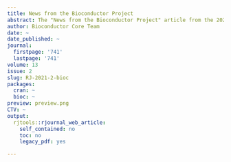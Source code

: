 ```yaml
---
title: News from the Bioconductor Project
abstract: The "News from the Bioconductor Project" article from the 2021-2 issue.
author: Bioconductor Core Team
date: ~
date_published: ~
journal:
  firstpage: '741'
  lastpage: '741'
volume: 13
issue: 2
slug: RJ-2021-2-bioc
packages:
  cran: ~
  bioc: ~
preview: preview.png
CTV: ~
output:
  rjtools::rjournal_web_article:
    self_contained: no
    toc: no
    legacy_pdf: yes

---
```

